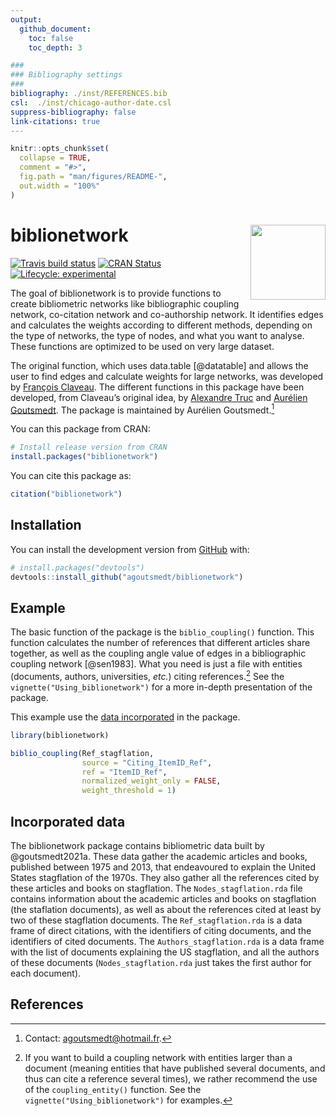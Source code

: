 ```yaml
---
output: 
  github_document:
    toc: false
    toc_depth: 3

###
### Bibliography settings
###
bibliography: ./inst/REFERENCES.bib
csl:  ./inst/chicago-author-date.csl
suppress-bibliography: false
link-citations: true
---
```


<!-- README.md is generated from README.Rmd. Please edit that file -->

```r
knitr::opts_chunk$set(
  collapse = TRUE,
  comment = "#>",
  fig.path = "man/figures/README-",
  out.width = "100%"
)

```

# biblionetwork <img src="man/figures/logo.png" align="right" alt="" width="120" />

<!-- badges: start -->
[![Travis build status](https://travis-ci.com/agoutsmedt/biblionetwork.svg?branch=main)](https://travis-ci.com/agoutsmedt/biblionetwork)
[![CRAN Status](https://www.r-pkg.org/badges/version/biblionetwork)](https://cran.r-project.org/package=biblionetwork)
[![Lifecycle: experimental](https://img.shields.io/badge/lifecycle-experimental-orange.svg)](https://lifecycle.r-lib.org/articles/stages.html#experimental)
<!-- badges: end -->

The goal of biblionetwork is to provide functions to create bibliometric networks like bibliographic coupling network, co-citation network and co-authorship network. It identifies edges and calculates the weights according to different methods, depending on the type of networks, the type of nodes, and what you want to analyse. These functions are optimized to be used on very large dataset.

The original function, which uses data.table [@datatable] and allows the user to find edges and calculate weights for large networks, was developed by [François Claveau](https://www.usherbrooke.ca/philosophie/nous-joindre/personnel-enseignant/claveau-francois/). The different functions in this package have been developed, from Claveau's original idea, by [Alexandre Truc](https://sites.google.com/view/alexandre-truc/home-and-contact) and [Aurélien Goutsmedt](https://aurelien-goutsmedt.com/). The package is maintained by Aurélien Goutsmedt.^[Contact: [agoutsmedt@hotmail.fr](mailto:agoutsmedt@hotmail.fr).]

You can this package from CRAN:
```r
# Install release version from CRAN
install.packages("biblionetwork")
```

You can cite this package as:
```r
citation("biblionetwork")
```


## Installation

You can install the development version from [GitHub](https://github.com/) with:

``` r
# install.packages("devtools")
devtools::install_github("agoutsmedt/biblionetwork")
```

## Example

The basic function of the package is the `biblio_coupling()` function. This function calculates the number of references that different articles share together, as well as the coupling angle value of edges in a bibliographic coupling network [@sen1983]. What you need is just a file with entities (documents, authors, universities, _etc._) citing references.^[If you want to build a coupling network with entities larger than a document (meaning entities that have published several documents, and thus can cite a reference several times), we rather recommend the use of the `coupling_entity()` function. See the `vignette("Using_biblionetwork")` for examples.] See the `vignette("Using_biblionetwork")` for a more in-depth presentation of the package. 

This example use the [data incorporated][Incorporated data] in the package.

```r
library(biblionetwork)

biblio_coupling(Ref_stagflation, 
                source = "Citing_ItemID_Ref", 
                ref = "ItemID_Ref", 
                normalized_weight_only = FALSE, 
                weight_threshold = 1)

```


## Incorporated data

The biblionetwork package contains bibliometric data built by @goutsmedt2021a. These data gather the academic articles and books, published between 1975 and 2013, that endeavoured to explain the United States stagflation of the 1970s. They also gather all the references cited by these articles and books on stagflation. The `Nodes_stagflation.rda` file contains information about the academic articles and books on stagflation (the staflation documents), as well as about the references cited at least by two of these stagflation documents. The `Ref_stagflation.rda` is a data frame of direct citations, with the identifiers of citing documents, and the identifiers of cited documents. The `Authors_stagflation.rda` is a data frame with the list of documents explaining the US stagflation, and all the authors of these documents (`Nodes_stagflation.rda` just takes the first author for each document).

## References
